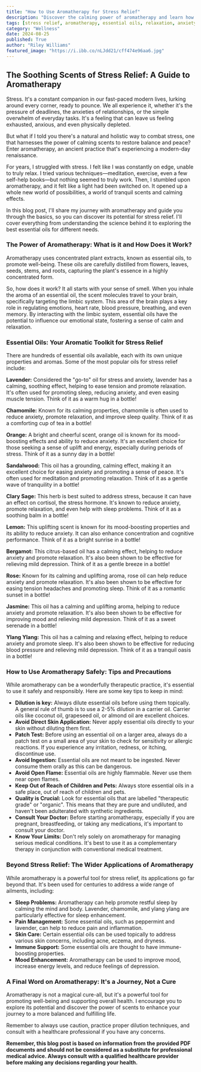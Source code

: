 ```yaml
---
title: "How to Use Aromatherapy for Stress Relief"
description: "Discover the calming power of aromatherapy and learn how to use essential oils to effectively manage stress. This guide covers the basics, safety tips, and popular essential oils for relaxation."
tags: [stress relief, aromatherapy, essential oils, relaxation, anxiety, sleep, well-being, natural remedies, holistic health, mental health, mood booster, calming scents, lavender, chamomile, orange, sandalwood, clary sage, lemon, bergamot, rose, jasmine, ylang ylang]
category: "Wellness"
date: 2024-08-25
published: True
author: "Riley Williams"
featured_image: "https://i.ibb.co/nLJdd21/cff474e96aa6.jpg"
---
```


## The Soothing Scents of Stress Relief: A Guide to Aromatherapy

Stress. It's a constant companion in our fast-paced modern lives, lurking around every corner, ready to pounce. We all experience it, whether it's the pressure of deadlines, the anxieties of relationships, or the simple overwhelm of everyday tasks. It's a feeling that can leave us feeling exhausted, anxious, and even physically depleted.

But what if I told you there's a natural and holistic way to combat stress, one that harnesses the power of calming scents to restore balance and peace? Enter aromatherapy, an ancient practice that's experiencing a modern-day renaissance. 

For years, I struggled with stress. I felt like I was constantly on edge, unable to truly relax. I tried various techniques—meditation, exercise, even a few self-help books—but nothing seemed to truly work. Then, I stumbled upon aromatherapy, and it felt like a light had been switched on. It opened up a whole new world of possibilities, a world of tranquil scents and calming effects. 

In this blog post, I'll share my journey with aromatherapy and guide you through the basics, so you can discover its potential for stress relief. I'll cover everything from understanding the science behind it to exploring the best essential oils for different needs. 

### The Power of Aromatherapy: What is it and How Does it Work?

Aromatherapy uses concentrated plant extracts, known as essential oils, to promote well-being.  These oils are carefully distilled from flowers, leaves, seeds, stems, and roots, capturing the plant's essence in a highly concentrated form. 

So, how does it work? It all starts with your sense of smell. When you inhale the aroma of an essential oil, the scent molecules travel to your brain, specifically targeting the limbic system.  This area of the brain plays a key role in regulating emotions, heart rate, blood pressure, breathing, and even memory. By interacting with the limbic system, essential oils have the potential to influence our emotional state, fostering a sense of calm and relaxation. 

### Essential Oils: Your Aromatic Toolkit for Stress Relief

There are hundreds of essential oils available, each with its own unique properties and aromas.  Some of the most popular oils for stress relief include:

**Lavender:**  Considered the "go-to" oil for stress and anxiety, lavender has a calming, soothing effect, helping to ease tension and promote relaxation. It's often used for promoting sleep, reducing anxiety, and even easing muscle tension.  Think of it as a warm hug in a bottle!

**Chamomile:**  Known for its calming properties, chamomile is often used to reduce anxiety, promote relaxation, and improve sleep quality.  Think of it as a comforting cup of tea in a bottle!

**Orange:**  A bright and cheerful scent, orange oil is known for its mood-boosting effects and ability to reduce anxiety. It's an excellent choice for those seeking a sense of uplift and energy, especially during periods of stress.  Think of it as a sunny day in a bottle!

**Sandalwood:**  This oil has a grounding, calming effect, making it an excellent choice for easing anxiety and promoting a sense of peace.  It's often used for meditation and promoting relaxation.  Think of it as a gentle wave of tranquility in a bottle!

**Clary Sage:** This herb is best suited to address stress, because it can have an effect on cortisol, the stress hormone. It's known to reduce anxiety, promote relaxation, and even help with sleep problems.  Think of it as a soothing balm in a bottle!

**Lemon:** This uplifting scent is known for its mood-boosting properties and its ability to reduce anxiety.  It can also enhance concentration and cognitive performance.  Think of it as a bright sunrise in a bottle!

**Bergamot:**  This citrus-based oil has a calming effect, helping to reduce anxiety and promote relaxation.  It's also been shown to be effective for relieving mild depression. Think of it as a gentle breeze in a bottle!

**Rose:** Known for its calming and uplifting aroma, rose oil can help reduce anxiety and promote relaxation.  It's also been shown to be effective for easing tension headaches and promoting sleep.  Think of it as a romantic sunset in a bottle!

**Jasmine:** This oil has a calming and uplifting aroma, helping to reduce anxiety and promote relaxation.  It's also been shown to be effective for improving mood and relieving mild depression.  Think of it as a sweet serenade in a bottle!

**Ylang Ylang:** This oil has a calming and relaxing effect, helping to reduce anxiety and promote sleep.  It's also been shown to be effective for reducing blood pressure and relieving mild depression.  Think of it as a tranquil oasis in a bottle!

### How to Use Aromatherapy Safely:  Tips and Precautions

While aromatherapy can be a wonderfully therapeutic practice, it's essential to use it safely and responsibly.  Here are some key tips to keep in mind:

* **Dilution is key:**  Always dilute essential oils before using them topically. A general rule of thumb is to use a 2-5% dilution in a carrier oil.  Carrier oils like coconut oil, grapeseed oil, or almond oil are excellent choices.
* **Avoid Direct Skin Application:** Never apply essential oils directly to your skin without diluting them first.  
* **Patch Test:**  Before using an essential oil on a larger area, always do a patch test on a small area of your skin to check for sensitivity or allergic reactions.  If you experience any irritation, redness, or itching, discontinue use.
* **Avoid Ingestion:**  Essential oils are not meant to be ingested.  Never consume them orally as this can be dangerous.
* **Avoid Open Flame:**  Essential oils are highly flammable. Never use them near open flames.  
* **Keep Out of Reach of Children and Pets:**  Always store essential oils in a safe place, out of reach of children and pets.  
* **Quality is Crucial:** Look for essential oils that are labelled "therapeutic grade" or "organic".  This means that they are pure and undiluted, and haven't been adulterated with synthetic ingredients. 
* **Consult Your Doctor:** Before starting aromatherapy, especially if you are pregnant, breastfeeding, or taking any medications, it's important to consult your doctor.  
* **Know Your Limits:** Don't rely solely on aromatherapy for managing serious medical conditions. It's best to use it as a complementary therapy in conjunction with conventional medical treatment.

###  Beyond Stress Relief:  The Wider Applications of Aromatherapy

While aromatherapy is a powerful tool for stress relief, its applications go far beyond that.  It's been used for centuries to address a wide range of ailments, including:

* **Sleep Problems:**  Aromatherapy can help promote restful sleep by calming the mind and body.  Lavender, chamomile, and ylang ylang are particularly effective for sleep enhancement.
* **Pain Management:**  Some essential oils, such as peppermint and lavender, can help to reduce pain and inflammation.  
* **Skin Care:**  Certain essential oils can be used topically to address various skin concerns, including acne, eczema, and dryness.  
* **Immune Support:** Some essential oils are thought to have immune-boosting properties.  
* **Mood Enhancement:**  Aromatherapy can be used to improve mood, increase energy levels, and reduce feelings of depression.

###  A Final Word on Aromatherapy:  It's a Journey, Not a Cure

Aromatherapy is not a magical cure-all, but it's a powerful tool for promoting well-being and supporting overall health.  I encourage you to explore its potential and discover the power of scents to enhance your journey to a more balanced and fulfilling life.  

Remember to always use caution, practice proper dilution techniques, and consult with a healthcare professional if you have any concerns.  

**Remember, this blog post is based on information from the provided PDF documents and should not be considered as a substitute for professional medical advice.  Always consult with a qualified healthcare provider before making any decisions regarding your health.** 